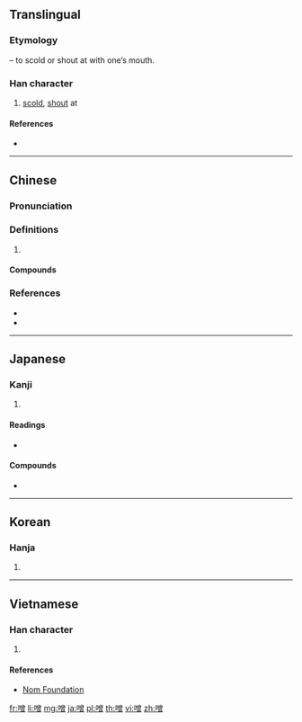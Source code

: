 ==Translingual==

===Etymology===
{{Han compound|口|t1=mouth|曾|ls=psc|c1=s|c2=p}} – to scold or shout at with one’s mouth.

===Han character===
{{Han char|rn=30|rad=口|as=12|sn=15|four=68066|canj=RCWA|ids=⿰口曾}}

# [[scold]], [[shout]] at

====References====
* {{Han ref|kx=0208.240|dkj=04303|dj=0431.170|hdz=10686.080|uh=564C|ud=22092|bh=E4F8|bd=58616}}

----

==Chinese==
{{zh-forms}}

===Pronunciation===
{{zh-pron
|m=chēng,cēng,cěng
|c=caang1,zang1,cang1
|h=pfs=chhên
|mc=y
|oc=y
|cat=
}}

===Definitions===
{{zh-hanzi}}

# {{rfdef|zh}}

====Compounds====
{{zh-der|味噌|味噌湯|噌吰|噌道}}

===References===
* {{R:twedu|B00425}}
* {{R:yue:Hanzi}}

----

==Japanese==

===Kanji===
{{ja-kanji|grade=|rs=口12}}

# {{defn|lang=ja|sort=口12}}

====Readings====
* {{ja-readings|on=[[そう]] (sō), [[そ]] (so)|kun=[[かまびすし]] (kamabisushi)}}

====Compounds====
* {{ja-r|味噌|みそ}}

----

==Korean==

===Hanja===
{{ko-hanja|hangeul=[[쟁]], [[증]]|rv=jaeng, jeung|mr=chaeng, chŭng|y=cayng, cung}}

# {{defn|lang=ko|sort=口12}}

----

==Vietnamese==

===Han character===
{{vi-hantu|[[tung]]|rs=口12}}

# {{defn|lang=vi|sort=口12}}

====References====
* [http://nomfoundation.org/common/nom_details.php?codepoint=564c&img=1 Nom Foundation]

[[fr:噌]]
[[li:噌]]
[[mg:噌]]
[[ja:噌]]
[[pl:噌]]
[[th:噌]]
[[vi:噌]]
[[zh:噌]]